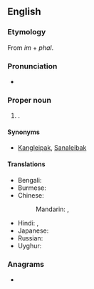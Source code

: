 ==English==
{{wikipedia}}

===Etymology===
From ''im'' + ''phal''. {{rfe|en}}

===Pronunciation===
* {{IPA|en|/ˈɪmpɑːl/}}

===Proper noun===
{{en-proper noun}}

# {{place|en|city/state capital|s/Manipur|c/India}}.

====Synonyms====
* [[Kangleipak]], [[Sanaleibak]]

====Translations====
{{trans-top|capital of Manipur}}
* Bengali: {{t|bn|ইম্ফল|sc=Beng}}
* Burmese: {{t|my|အင်ဖား|sc=Mymr}}
* Chinese:
*: Mandarin: {{t|cmn|因帕爾|sc=Hani}}, {{t|cmn|因帕尔|tr=Yīnpà'ěr|sc=Hani}}
{{trans-mid}}
* Hindi: {{t|hi|इंफाल}}, {{t+|hi|इम्फाल}}
* Japanese: {{t|ja|インパール|tr=Inpāru}}
* Russian: {{t|ru|Импха́л|m}}
* Uyghur: {{t|ug|ىمفول}}
{{trans-bottom}}

===Anagrams===
* {{anagrams|en|a=ahilmp|Lipham}}